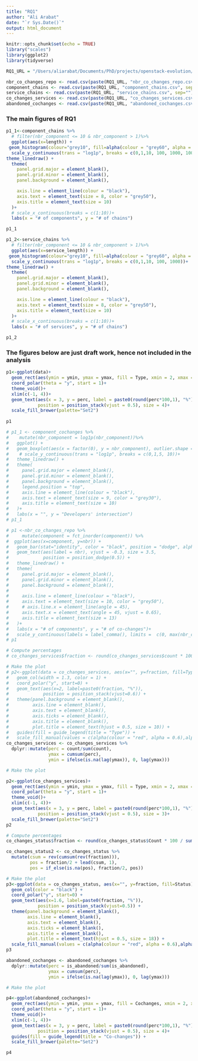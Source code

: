 ```yaml
---
title: "RQ1"
author: "Ali Arabat"
date: "`r Sys.Date()`"
output: html_document
---
```


```r
knitr::opts_chunk$set(echo = TRUE)
library("scales")
library(ggplot2)
library(tidyverse)
```


```r
RQ1_URL = "/Users/aliarabat/Documents/PhD/projects/openstack-evolution/RQs/RQ1/Files/"

nbr_co_changes_repo <- read.csv(paste(RQ1_URL, "nbr_co_changes_repo.csv", sep=""))
component_chains <- read.csv(paste(RQ1_URL, "component_chains.csv", sep=""))
service_chains <- read.csv(paste(RQ1_URL, "service_chains.csv", sep=""))
co_changes_services <- read.csv(paste(RQ1_URL, "co_changes_services.csv", sep=""))
abandoned_cochanges <- read.csv(paste(RQ1_URL, "abandoned_cochanges.csv", sep=""))
```

### The main figures of RQ1

```r
p1_1<-component_chains %>%
  # filter(nbr_component <= 10 & nbr_component > 1)%>%
  ggplot(aes(x=length)) + 
 geom_histogram(colour="grey10", fill=alpha(colour = "grey60", alpha = 0.2), bins = 100)+
  scale_y_continuous(trans = "log1p", breaks = c(0,1,10, 100, 1000, 10000))+
theme_linedraw() +
  theme(
    panel.grid.major = element_blank(),
    panel.grid.minor = element_blank(),
    panel.background = element_blank(),

    axis.line = element_line(colour = "black"),
    axis.text = element_text(size = 8, color = "grey50"),
    axis.title = element_text(size = 10)
  )+
  # scale_x_continuous(breaks = c(1:10))+
  labs(x = "# of components", y = "# of chains")

p1_1
```

```r
p1_2<-service_chains %>%
  # filter(nbr_component <= 10 & nbr_component > 1)%>%
  ggplot(aes(x=service_length)) + 
 geom_histogram(colour="grey10", fill=alpha(colour = "grey60", alpha = 0.2), bins = 42)+
  scale_y_continuous(trans = "log1p", breaks = c(0,1,10, 100, 1000))+
theme_linedraw() +
  theme(
    panel.grid.major = element_blank(),
    panel.grid.minor = element_blank(),
    panel.background = element_blank(),

    axis.line = element_line(colour = "black"),
    axis.text = element_text(size = 8, color = "grey50"),
    axis.title = element_text(size = 10)
  )+
  # scale_x_continuous(breaks = c(1:10))+
  labs(x = "# of services", y = "# of chains")

p1_2
```

### The figures below are just draft work, hence not included in the analysis


```r
p1<-ggplot(data)+
  geom_rect(aes(ymin = ymin, ymax = ymax, fill = Type, xmin = 2, xmax = 4))+
  coord_polar(theta = "y", start = 1)+
  theme_void()+
  xlim(c(-1, 4))+
  geom_text(aes(x = 3, y = perc, label = paste0(round(perc*100,1), "%")),
            position = position_stack(vjust = 0.5), size = 4)+
  scale_fill_brewer(palette="Set2")
            
p1
```


```r

# p1_1 <- component_cochanges %>%
#    mutate(nbr_component = log1p(nbr_component))%>%
#   ggplot() + 
#   geom_boxplot(aes(x = factor(0), y = nbr_component), outlier.shape = NA) +
#    # scale_y_continuous(trans = "log1p", breaks = c(0,1,5, 10))+
#   theme_linedraw() +
#   theme(
#     panel.grid.major = element_blank(),
#     panel.grid.minor = element_blank(),
#     panel.background = element_blank(),
#     legend.position = "top",
#     axis.line = element_line(colour = "black"),
#     axis.text = element_text(size = 9, color = "grey30"),
#     axis.title = element_text(size = 10)
#   )+
#   labs(x = "", y = "Developers' intersection") 
# p1_1

# p1 <-nbr_co_changes_repo %>% 
#     mutate(component = fct_inorder(component)) %>%
#  ggplot(aes(x=component, y=nbr)) +
#   geom_bar(stat="identity", color = "black", position = "dodge", alpha=0.2) +
#   geom_text(aes(label = nbr), vjust = -0.3, size = 3.5,
#             position = position_dodge(0.5)) +
#   theme_linedraw() +
#   theme(
#     panel.grid.major = element_blank(),
#     panel.grid.minor = element_blank(),
#     panel.background = element_blank(),
# 
#     axis.line = element_line(colour = "black"),
#     axis.text = element_text(size = 10, color = "grey50"),
#     # axis.line.x = element_line(angle = 45),
#     axis.text.x = element_text(angle = 45, vjust = 0.65),
#     axis.title = element_text(size = 13)
#   )+
#   labs(x = "# of components", y = "# of co-changes")+
#   scale_y_continuous(labels = label_comma(), limits =  c(0, max(nbr_co_changes_repo$nbr)*1.1))
# p1
```


```r
# Compute percentages
# co_changes_services$fraction <- round(co_changes_services$count * 100 / sum(co_changes_services$count), 2)

# Make the plot
# p2<-ggplot(data = co_changes_services, aes(x="", y=fraction, fill=Type)) +
#   geom_col(width = 1.3, color = 1) + 
#   coord_polar("y", start=0) +
#   geom_text(aes(x=2, label=paste0(fraction, "%")),
#             position = position_stack(vjust=0.6)) +
#   theme(panel.background = element_blank(),
#         axis.line = element_blank(),
#         axis.text = element_blank(),
#         axis.ticks = element_blank(),
#         axis.title = element_blank(),
#         plot.title = element_text(hjust = 0.5, size = 10)) +
#   guides(fill = guide_legend(title = "Type")) +
#   scale_fill_manual(values = c(alpha(colour = "red", alpha = 0.6),alpha(colour="#58D64B", alpha = 0.6),alpha(colour="#55C7FC", alpha = 0.6)))
co_changes_services <- co_changes_services %>%
  dplyr::mutate(perc = count/sum(count),
                ymax = cumsum(perc),
                ymin = ifelse(is.na(lag(ymax)), 0, lag(ymax)))

# Make the plot

p2<-ggplot(co_changes_services)+
  geom_rect(aes(ymin = ymin, ymax = ymax, fill = Type, xmin = 2, xmax = 4))+
  coord_polar(theta = "y", start = 1)+
  theme_void()+
  xlim(c(-1, 4))+
  geom_text(aes(x = 3, y = perc, label = paste0(round(perc*100,1), "%")),
            position = position_stack(vjust = 0.5), size = 3)+
  scale_fill_brewer(palette="Set2")
p2
```

```r
# Compute percentages
co_changes_status$fraction <- round(co_changes_status$Count * 100 / sum(co_changes_status$Count), 2)

co_changes_status2 <- co_changes_status %>% 
  mutate(csum = rev(cumsum(rev(fraction))), 
         pos = fraction/2 + lead(csum, 1),
         pos = if_else(is.na(pos), fraction/2, pos))

# Make the plot
p3<-ggplot(data = co_changes_status, aes(x="", y=fraction, fill=Status)) +
  geom_col(color = "black") + 
  coord_polar("y", start=0) +
  geom_text(aes(x=1.6, label=paste0(fraction, "%")),
            position = position_stack(vjust=0.5)) +
  theme(panel.background = element_blank(),
        axis.line = element_blank(),
        axis.text = element_blank(),
        axis.ticks = element_blank(),
        axis.title = element_blank(),
        plot.title = element_text(hjust = 0.5, size = 18)) +
  scale_fill_manual(values = c(alpha(colour = "red", alpha = 0.6),alpha(colour="#58D64B", alpha = 0.6),alpha(colour="#55C7FC", alpha = 0.6)))
p3
```

```r
abandoned_cochanges <- abandoned_cochanges %>%
  dplyr::mutate(perc = is_abandoned/sum(is_abandoned),
                ymax = cumsum(perc),
                ymin = ifelse(is.na(lag(ymax)), 0, lag(ymax)))

# Make the plot

p4<-ggplot(abandoned_cochanges)+
  geom_rect(aes(ymin = ymin, ymax = ymax, fill = Cochanges, xmin = 2, xmax = 4))+
  coord_polar(theta = "y", start = 1)+
  theme_void()+
  xlim(c(-1, 4))+
  geom_text(aes(x = 3, y = perc, label = paste0(round(perc*100,1), "%")),
            position = position_stack(vjust = 0.5), size = 4)+
  guides(fill = guide_legend(title = "Co-changes")) +
  scale_fill_brewer(palette="Set2")

p4
```

